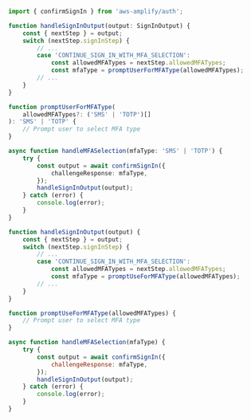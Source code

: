 <BlockSwitcher>
<Block name="TypeScript">

```ts
import { confirmSignIn } from 'aws-amplify/auth';

function handleSignInOutput(output: SignInOutput) {
	const { nextStep } = output;
	switch (nextStep.signInStep) {
		// ...
		case 'CONTINUE_SIGN_IN_WITH_MFA_SELECTION':
			const allowedMFATypes = nextStep.allowedMFATypes;
			const mfaType = promptUserForMFAType(allowedMFATypes);
		// ...
	}
}

function promptUserForMFAType(
	allowedMFATypes?: ('SMS' | 'TOTP')[]
): 'SMS' | 'TOTP' {
	// Prompt user to select MFA type
}

async function handleMFASelection(mfaType: 'SMS' | 'TOTP') {
	try {
		const output = await confirmSignIn({
			challengeResponse: mfaType,
		});
        handleSignInOutput(output);
	} catch (error) {
		console.log(error);
	}
}

```
</Block>

<Block name="JavaScript">

```js
function handleSignInOutput(output) {
	const { nextStep } = output;
	switch (nextStep.signInStep) {
		// ...
		case 'CONTINUE_SIGN_IN_WITH_MFA_SELECTION':
			const allowedMFATypes = nextStep.allowedMFATypes;
			const mfaType = promptUseForMFAType(allowedMFATypes);
		// ...
	}
}

function promptUseForMFAType(allowedMFATypes) {
	// Prompt user to select MFA type
}

async function handleMFASelection(mfaType) {
	try {
		const output = await confirmSignIn({
			challengeResponse: mfaType,
		});
        handleSignInOutput(output);
	} catch (error) {
		console.log(error);
	}
}

```

</Block>
</BlockSwitcher>
